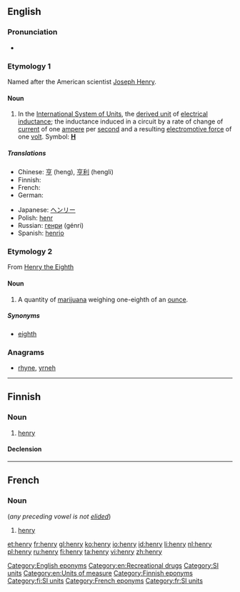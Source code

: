 {{also|Henry}}
==English==

===Pronunciation===
* {{audio|en-us-henry.ogg|Audio (US)}}

===Etymology 1===
{{wikipedia|Henry (inductance)}}
Named after the American scientist [[w:Joseph Henry|Joseph Henry]].

====Noun====
{{en-noun|pl=henries|pl2=henrys}}

# In the [[International System of Units]], the [[derived unit]] of [[electrical inductance]]; the inductance induced in a circuit by a rate of change of [[current]] of one [[ampere]] per [[second]] and a resulting [[electromotive force]] of one [[volt]].  Symbol: '''[[H]]'''

=====Translations=====
{{trans-top|SI unit for electrical inductance}}
* Chinese: [[亨]] (heng), [[亨利]] (hengli)
* Finnish: {{t+|fi|henry}}
* French: {{t+|fr|henry|m}}
* German: {{t+|de|Henry|n}}
{{trans-mid}}
* Japanese: [[ヘンリー]]
* Polish: [[henr]] {{m}}
* Russian: [[генри]] (génri)
* Spanish: [[henrio]] {{m}}
{{trans-bottom}}

===Etymology 2===
From [[w:Henry VIII|Henry the Eighth]]

====Noun====
{{en-noun|henr|ies}}

# {{British|slang}} A quantity of [[marijuana]] weighing one-eighth of an [[ounce]].

=====Synonyms=====
* [[eighth]]

===Anagrams===
* [[rhyne#English|rhyne]], [[yrneh#English|yrneh]]

[[Category:English eponyms]]
[[Category:en:Recreational drugs]]
[[Category:SI units]]
[[Category:en:Units of measure]]

----

==Finnish==

===Noun===
{{fi-noun}}

# [[#English|henry]]

====Declension====
{{fi-decl-valo|henr|||y|ä}}

[[Category:Finnish eponyms]]
[[Category:fi:SI units]]

----

==French==

===Noun===
{{infl|fr|noun|g=m}} (''any preceding vowel is not [[elide]]d'')

# [[#English|henry]]

[[Category:French eponyms]]
[[Category:fr:SI units]]

[[et:henry]]
[[fr:henry]]
[[gl:henry]]
[[ko:henry]]
[[io:henry]]
[[id:henry]]
[[li:henry]]
[[nl:henry]]
[[pl:henry]]
[[ru:henry]]
[[fi:henry]]
[[ta:henry]]
[[vi:henry]]
[[zh:henry]]